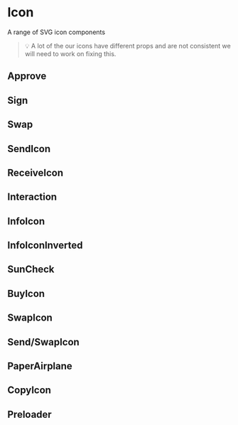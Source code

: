 

# Icon

A range of SVG icon components

> 💡 A lot of the our icons have different props and are not consistent we will need to work on fixing this.

## Approve

<Canvas>
  <Story id="ui-components-ui-icon-icon-stories-js--approve-story" />
</Canvas>

<ArgsTable of={Approve} />

## Sign

<Canvas>
  <Story id="ui-components-ui-icon-icon-stories-js--sign-story" />
</Canvas>

<ArgsTable of={Sign} />

## Swap

<Canvas>
  <Story id="ui-components-ui-icon-icon-stories-js--swap-story" />
</Canvas>

<ArgsTable of={Swap} />

## SendIcon

<Canvas>
  <Story id="ui-components-ui-icon-icon-stories-js--send-icon-story" />
</Canvas>

<ArgsTable of={SendIcon} />

## ReceiveIcon

<Canvas>
  <Story id="ui-components-ui-icon-icon-stories-js--receive-icon-story" />
</Canvas>

<ArgsTable of={ReceiveIcon} />

## Interaction

<Canvas>
  <Story id="ui-components-ui-icon-icon-stories-js--interaction-story" />
</Canvas>

<ArgsTable of={Interaction} />

## InfoIcon

<Canvas>
  <Story id="ui-components-ui-icon-icon-stories-js--info-icon-story" />
</Canvas>

<ArgsTable of={InfoIcon} />

## InfoIconInverted

<Canvas>
  <Story id="ui-components-ui-icon-icon-stories-js--info-icon-inverted-story" />
</Canvas>

<ArgsTable of={InfoIconInverted} />

## SunCheck

<Canvas>
  <Story id="ui-components-ui-icon-icon-stories-js--sun-check-story" />
</Canvas>

<ArgsTable of={SunCheck} />

## BuyIcon

<Canvas>
  <Story id="ui-components-ui-icon-icon-stories-js--buy-icon-story" />
</Canvas>

<ArgsTable of={BuyIcon} />

## SwapIcon

<Canvas>
  <Story id="ui-components-ui-icon-icon-stories-js--swap-icon-story" />
</Canvas>

<ArgsTable of={SwapIcon} />

## Send/SwapIcon

<Canvas>
  <Story id="ui-components-ui-icon-icon-stories-js--send-swap-icon-story" />
</Canvas>

<ArgsTable of={SwapIconComponent} />

## PaperAirplane

<Canvas>
  <Story id="ui-components-ui-icon-icon-stories-js--paper-airplane-story" />
</Canvas>

## CopyIcon

<Canvas>
  <Story id="ui-components-ui-icon-icon-stories-js--copy-icon-story" />
</Canvas>

<ArgsTable of={CopyIcon} />

## Preloader

<Canvas>
  <Story id="ui-components-ui-icon-icon-stories-js--preloader-story" />
</Canvas>

<ArgsTable of={Preloader} />
